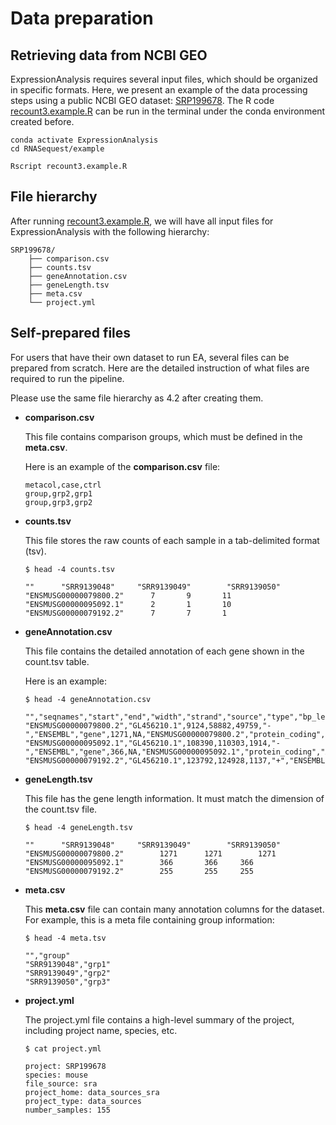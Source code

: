 # Data preparation

## Retrieving data from NCBI GEO

ExpressionAnalysis requires several input files, which should be organized in specific formats. Here, we present an example of the data processing steps using a public NCBI GEO dataset: [SRP199678](https://www.ncbi.nlm.nih.gov/geo/query/acc.cgi?acc=GSE131869){target="_blank"}. The R code [recount3.example.R](https://github.com/interactivereport/RNASequest/blob/main/example/recount3.example.R){target="_blank"} can be run in the terminal under the conda environment created before.

```
conda activate ExpressionAnalysis
cd RNASequest/example

Rscript recount3.example.R
```

## File hierarchy

After running [recount3.example.R](https://github.com/interactivereport/RNASequest/blob/main/example/recount3.example.R){target="_blank"}, we will have all input files for ExpressionAnalysis with the following hierarchy:

```
SRP199678/
    ├── comparison.csv
    ├── counts.tsv
    ├── geneAnnotation.csv
    ├── geneLength.tsv
    ├── meta.csv
    └── project.yml
```

## Self-prepared files

For users that have their own dataset to run EA, several files can be prepared from scratch. Here are the detailed instruction of what files are required to run the pipeline.

Please use the same file hierarchy as 4.2 after creating them.

- **comparison.csv**
    
  This file contains comparison groups, which must be defined in the **meta.csv**.
    
  Here is an example of the **comparison.csv** file:
    
  ```
  metacol,case,ctrl
  group,grp2,grp1
  group,grp3,grp2
  ```

- **counts.tsv**

  This file stores the raw counts of each sample in a tab-delimited format (tsv).

  ```
  $ head -4 counts.tsv

  ""      "SRR9139048"     "SRR9139049"        "SRR9139050"
  "ENSMUSG00000079800.2"      7       9       11
  "ENSMUSG00000095092.1"      2       1       10
  "ENSMUSG00000079192.2"      7       7       1
  ```

- **geneAnnotation.csv**

   This file contains the detailed annotation of each gene shown in the count.tsv table.
   
   Here is an example:

  ```
  $ head -4 geneAnnotation.csv
  
  "","seqnames","start","end","width","strand","source","type","bp_length","phase","UniqueID","gene_type","Gene.Name","level","mgi_id","havana_gene","tag","id"
"ENSMUSG00000079800.2","GL456210.1",9124,58882,49759,"-","ENSEMBL","gene",1271,NA,"ENSMUSG00000079800.2","protein_coding","AC125149.3","3",NA,NA,NA,1
"ENSMUSG00000095092.1","GL456210.1",108390,110303,1914,"-","ENSEMBL","gene",366,NA,"ENSMUSG00000095092.1","protein_coding","AC125149.5","3",NA,NA,NA,2
"ENSMUSG00000079192.2","GL456210.1",123792,124928,1137,"+","ENSEMBL","gene",255,NA,"ENSMUSG00000079192.2","protein_coding","AC125149.1","3",NA,NA,NA,3
   ```

- **geneLength.tsv**

  This file has the gene length information. It must match the dimension of the count.tsv file.

  ```
  $ head -4 geneLength.tsv
  
  ""      "SRR9139048"     "SRR9139049"        "SRR9139050"
  "ENSMUSG00000079800.2"        1271      1271        1271
  "ENSMUSG00000095092.1"        366       366     366
  "ENSMUSG00000079192.2"        255       255     255
  ```

- **meta.csv**

  This **meta.csv** file can contain many annotation columns for the dataset. For example, this is a meta file containing group information:
  
  ```
  $ head -4 meta.tsv
  
  "","group"
  "SRR9139048","grp1"
  "SRR9139049","grp2"
  "SRR9139050","grp3"
  ```

- **project.yml**

  The project.yml file contains a high-level summary of the project, including project name, species, etc.

  ```
  $ cat project.yml
  
  project: SRP199678
  species: mouse
  file_source: sra
  project_home: data_sources_sra
  project_type: data_sources
  number_samples: 155
  ```

